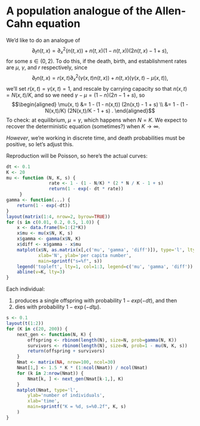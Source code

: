# A population analogue of the Allen-Cahn equation

We'd like to do an analogue of
$$
    \partial_t n(t, x) = \partial_x^2 \left(n(t, x)\right) + n(t,x) (1 - n(t, x)) (2n(t,x) - 1 + s),
$$
for some $s \in (0,2)$.
To do this, if the death, birth, and establishment rates are $\mu$, $\gamma$, and $r$ respectively, since
$$
    \partial_t n(t, x) = r(x, t) \partial_x^2 \left(\gamma(x, t) n(t, x)\right) + n(t,x) \left(\gamma(x, t) - \mu(x, t)\right) ,
$$
we'll set $r(x, t) = \gamma(x,t) = 1$, and rescale by carrying capacity so that $n(x, t) = N(x, t) / K$,
and so we need $\gamma - \mu = (1 - n) (2n - 1 + s)$, so
$$\begin{aligned}
    \mu(x, t)
        &= 1 - (1 - n(x,t)) (2n(x,t) - 1 + s) \\
        &= 1 - (1 - N(x,t)/K) (2N(x,t)/K - 1 + s) .
\end{aligned}$$
To check: at equilibrium, $\mu = \gamma$, which happens when $N = K$.
We expect to recover the deterministic equation (sometimes?) when $K \to \infty$.

*However*, we're working in discrete time,
and death probabilities must be positive, so let's adjust this.

Reproduction will be Poisson, so here's the actual curves:
```r
dt <- 0.1
K <- 20
mu <- function (N, K, s) { 
                rate <- 1 - (1 - N/K) * (2 * N / K - 1 + s)
                return(1 - exp(- dt * rate))
     }
gamma <- function(...) {
    return(1 - exp(-dt))
}
layout(matrix(1:4, nrow=2, byrow=TRUE))
for (s in c(0.01, 0.2, 0.5, 1.0)) {
    x <- data.frame(N=1:(2*K))
    x$mu <- mu(x$N, K, s)
    x$gamma <- gamma(x$N, K)
    x$diff <- x$gamma - x$mu
    matplot(x$N, as.matrix(x[,c('mu', 'gamma', 'diff')]), type='l', lty=1,
            xlab='N', ylab='per capita number',
            main=sprintf("s=%f", s))
    legend('topleft', lty=1, col=1:3, legend=c('mu', 'gamma', 'diff'))
    abline(v=K, lty=3)
}
```

Each individual:

1. produces a single offspring with probability $1 - exp(-dt)$, and then
2. dies with probability $1 - \exp(-dt \mu)$.

```r
s <- 0.1
layout(t(1:2))
for (K in c(20, 200)) {
    next_gen <- function(N, K) {
        offspring <- rbinom(length(N), size=N, prob=gamma(N, K))
        survivors <- rbinom(length(N), size=N, prob=1 - mu(N, K, s))
        return(offspring + survivors)
    }
    Nmat <- matrix(NA, nrow=100, ncol=30)
    Nmat[1,] <- 1.5 * K * (1:ncol(Nmat)) / ncol(Nmat)
    for (k in 2:nrow(Nmat)) {
        Nmat[k, ] <- next_gen(Nmat[k-1,], K)
    }
    matplot(Nmat, type='l',
        ylab='number of individuals',
        xlab='time',
        main=sprintf("K = %d, s=%0.2f", K, s)
    )
}
```

